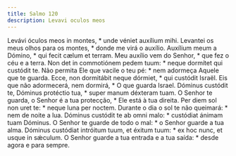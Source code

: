 ```yaml
---
title: Salmo 120
description: Levavi oculos meos
---
```


<div class="grid grid-cols-2 gap-5">
  <span class="text-justify">
    Levávi óculos meos in montes, * unde véniet auxílium mihi.
  </span>
  <span class="text-justify">
    Levantei os meus olhos para os montes, * donde me virá o auxílio.
  </span>
  <span class="text-justify">
    Auxílium meum a Dómino, * qui fecit cælum et terram.
  </span>
  <span class="text-justify">
    Meu auxílio vem do Senhor, * que fez o céu e a terra.
  </span>
  <span class="text-justify">
    Non det in commotiónem pedem tuum: * neque dormítet qui custódit te.
  </span>
  <span class="text-justify">
    Não permita Ele que vacile o teu pé: * nem adormeça Aquele que te guarda.
  </span>
  <span class="text-justify">
    Ecce, non dormitábit neque dórmiet, * qui custódit Israël.
  </span>
  <span class="text-justify">
    Eis que não adormecerá, nem dormirá, * O que guarda Israel.
  </span>
  <span class="text-justify">
    Dóminus custódit te, Dóminus protéctio tua, * super manum déxteram tuam.
  </span>
  <span class="text-justify">
    O Senhor te guarda, o Senhor é a tua protecção, * Ele está à tua direita.
  </span>
  <span class="text-justify">
    Per diem sol non uret te: * neque luna per noctem.
  </span>
  <span class="text-justify">
    Durante o dia o sol te não queimará: * nem de noite a lua.
  </span>
  <span class="text-justify">
    Dóminus custódit te ab omni malo: * custódiat ánimam tuam Dóminus.
  </span>
  <span class="text-justify">
    O Senhor te guarde de todo o mal: * o Senhor guarde a tua alma.
  </span>
  <span class="text-justify">
    Dóminus custódiat intróitum tuum, et éxitum tuum: * ex hoc nunc, et usque in
    sǽculum.
  </span>
  <span class="text-justify">
    O Senhor guarde a tua entrada e a tua saída: * desde agora e para sempre.
  </span>
</div>
